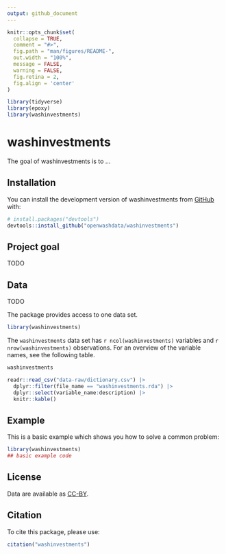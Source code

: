 ```yaml
---
output: github_document
---
```


<!-- README.md is generated from README.Rmd. Please edit that file -->

```r
knitr::opts_chunk$set(
  collapse = TRUE,
  comment = "#>",
  fig.path = "man/figures/README-",
  out.width = "100%",
  message = FALSE,
  warning = FALSE,
  fig.retina = 2,
  fig.align = 'center'
)

library(tidyverse)
library(epoxy)
library(washinvestments)
```

# washinvestments

<!-- badges: start -->
<!-- badges: end -->

The goal of washinvestments is to ...

## Installation

You can install the development version of washinvestments from [GitHub](https://github.com/) with:

``` r
# install.packages("devtools")
devtools::install_github("openwashdata/washinvestments")
```

## Project goal

TODO

## Data

TODO

The package provides access to one data set.

```r
library(washinvestments)
```

The `washinvestments` data set has `r ncol(washinvestments)`
variables and `r nrow(washinvestments)` observations. For an overview
of the variable names, see the following table.

```r
washinvestments
```

```r
readr::read_csv("data-raw/dictionary.csv") |> 
  dplyr::filter(file_name == "washinvestments.rda") |> 
  dplyr::select(variable_name:description) |> 
  knitr::kable()
```

## Example

This is a basic example which shows you how to solve a common problem:

```r
library(washinvestments)
## basic example code
```

## License

Data are available as 
[CC-BY](https://github.com/openwashdata/washinvestments/LICENSE.md).

## Citation

To cite this package, please use:

```r
citation("washinvestments")
```
